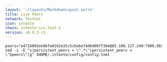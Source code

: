 ```yaml
---
layout: '~/layouts/MarkdownLayout.astro'
title: Live Peers
network: Testnet
icon: intento
chain: intento-ics-test-1
version: v0.9.2-r1
---
```

```
peers="e4716092ee96fe0162e25c5cbabe74d6406ff304@65.108.127.249:7900,9b5597722409cc937e668dc8d51eff1dc5eac046@88.99.162.99:13656"
sed -i -E "s|persistent_peers = \".*\"|persistent_peers = \"$peers\"|g" $HOME/.intento/config/config.toml
```
